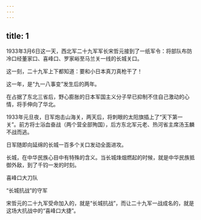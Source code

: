 ```yaml
---
---
---
```

title: 1
---



1933年3月6日这一天，西北军二十九军军长宋哲元接到了一纸军令：将部队布防冷口经董家口、喜峰口、罗家峪至马兰关一线的长城关口。

这一刻，二十九军上下都知道：要和小日本真刀真枪干了！

这一年，是“九一八事变”发生后的两年。

在占据了东北三省后，野心膨胀的日本军国主义分子早已抑制不住自己激动的心情，将手伸向了华北。

1933年元旦夜，日军炮击山海关，两天后，将刺眼的太阳旗插上了“天下第一关”。前方将士浴血奋战（两个营全部殉国），后方东北军元老、热河省主席汤玉麟不战而逃。

日军随即向延绵的长城一百多个关口发动全面进攻。

长城，在中华民族心目中有特殊的含义。当长城烽烟燃起的时候，就是中华民族抵御外敌，到了千钧一发的时刻。

喜峰口大刀队



“长城抗战”的守军



宋哲元的二十九军受命加入的，就是“长城抗战”，而让二十九军一战成名的，就是这场大抗战中的“喜峰口大捷”。